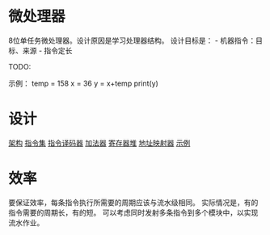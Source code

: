 = 微处理器 =
8位单任务微处理器。设计原因是学习处理器结构。
设计目标是：
- 机器指令：目标、来源
- 指令定长

TODO:



示例：
temp = 158
x = 36
y = x+temp
print(y)


= 设计 =
[[structure|架构]]
[[instructor|指令集]]
[[ir_decoder|指令译码器]]
[[adder|加法器]]
[[regfile|寄存器堆]]
[[addr_map|地址映射器]]
[[example|示例]]

= 效率 =
要保证效率，每条指令执行所需要的周期应该与流水级相同。
实际情况是，有的指令需要的周期长，有的短。
可以考虑同时发射多条指令到多个模块中，以实现流水作业。

